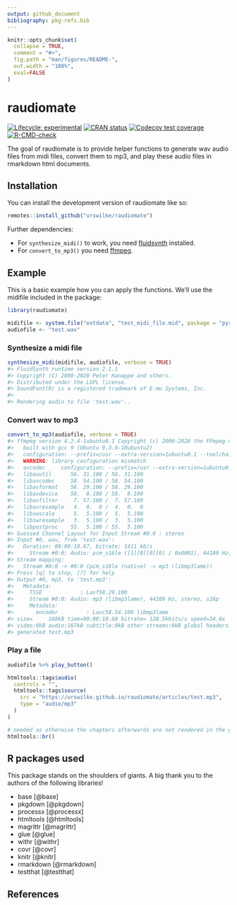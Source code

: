 ```yaml
---
output: github_document
bibliography: pkg-refs.bib
---
```


<!-- README.md is generated from README.Rmd. Please edit that file -->

```r
knitr::opts_chunk$set(
  collapse = TRUE,
  comment = "#>",
  fig.path = "man/figures/README-",
  out.width = "100%",
  eval=FALSE
)
```

# raudiomate

<!-- badges: start -->
[![Lifecycle: experimental](https://img.shields.io/badge/lifecycle-experimental-orange.svg)](https://lifecycle.r-lib.org/articles/stages.html#experimental)
[![CRAN status](https://www.r-pkg.org/badges/version/raudiomate)](https://CRAN.R-project.org/package=raudiomate)
[![Codecov test coverage](https://codecov.io/gh/urswilke/raudiomate/branch/master/graph/badge.svg)](https://app.codecov.io/gh/urswilke/raudiomate?branch=master)
[![R-CMD-check](https://github.com/urswilke/raudiomate/workflows/R-CMD-check/badge.svg)](https://github.com/urswilke/raudiomate/actions)
<!-- badges: end -->

The goal of raudiomate is to provide helper functions to generate wav audio files from 
midi files, convert them to mp3, and play these audio files in rmarkdown html documents. 

## Installation

You can install the development version of raudiomate like so:

``` r
remotes::install_github("urswilke/raudiomate")
```

Further dependencies:

* For `synthesize_midi()` to work, you need [fluidsynth](https://www.fluidsynth.org/) installed.
* For `convert_to_mp3()` you need [ffmpeg](https://www.ffmpeg.org/).

## Example

This is a basic example how you can apply the functions. We'll use the midifile included in the package:

```r
library(raudiomate)

midifile <- system.file("extdata", "test_midi_file.mid", package = "pyramidi")
audiofile <- "test.wav"
```

### Synthesize a midi file

```r
synthesize_midi(midifile, audiofile, verbose = TRUE)
#> FluidSynth runtime version 2.1.1
#> Copyright (C) 2000-2020 Peter Hanappe and others.
#> Distributed under the LGPL license.
#> SoundFont(R) is a registered trademark of E-mu Systems, Inc.
#> 
#> Rendering audio to file 'test.wav'..
```

### Convert wav to mp3
```r
convert_to_mp3(audiofile, verbose = TRUE)
#> ffmpeg version 4.2.4-1ubuntu0.1 Copyright (c) 2000-2020 the FFmpeg developers
#>   built with gcc 9 (Ubuntu 9.3.0-10ubuntu2)
#>   configuration: --prefix=/usr --extra-version=1ubuntu0.1 --toolchain=hardened --libdir=/usr/lib/x86_64-linux-gnu --incdir=/usr/include/x86_64-linux-gnu --arch=amd64 --enable-gpl --disable-stripping --enable-avresample --disable-filter=resample --enable-avisynth --enable-gnutls --enable-ladspa --enable-libaom --enable-libass --enable-libbluray --enable-libbs2b --enable-libcaca --enable-libcdio --enable-libcodec2 --enable-libflite --enable-libfontconfig --enable-libfreetype --enable-libfribidi --enable-libgme --enable-libgsm --enable-libjack --enable-libmp3lame --enable-libmysofa --enable-libopenjpeg --enable-libopenmpt --enable-libopus --enable-libpulse --enable-librsvg --enable-librubberband --enable-libshine --enable-libsnappy --enable-libsoxr --enable-libspeex --enable-libssh --enable-libtheora --enable-libtwolame --enable-libvidstab --enable-libvorbis --enable-libvpx --enable-libwavpack --enable-libwebp --enable-libx265 --enable-libxml2 --enable-libxvid --enable-libzmq --enable-libzvbi --enable-lv2 --enable-omx --enable-openal --enable-opencl --enable-opengl --enable-sdl2 --enable-libdc1394 --enable-libdrm --enable-libiec61883 --enable-nvenc --enable-chromaprint --enable-frei0r --enable-libx264 --enable-shared
#>   WARNING: library configuration mismatch
#>   avcodec     configuration: --prefix=/usr --extra-version=1ubuntu0.1 --toolchain=hardened --libdir=/usr/lib/x86_64-linux-gnu --incdir=/usr/include/x86_64-linux-gnu --arch=amd64 --enable-gpl --disable-stripping --enable-avresample --disable-filter=resample --enable-avisynth --enable-gnutls --enable-ladspa --enable-libaom --enable-libass --enable-libbluray --enable-libbs2b --enable-libcaca --enable-libcdio --enable-libcodec2 --enable-libflite --enable-libfontconfig --enable-libfreetype --enable-libfribidi --enable-libgme --enable-libgsm --enable-libjack --enable-libmp3lame --enable-libmysofa --enable-libopenjpeg --enable-libopenmpt --enable-libopus --enable-libpulse --enable-librsvg --enable-librubberband --enable-libshine --enable-libsnappy --enable-libsoxr --enable-libspeex --enable-libssh --enable-libtheora --enable-libtwolame --enable-libvidstab --enable-libvorbis --enable-libvpx --enable-libwavpack --enable-libwebp --enable-libx265 --enable-libxml2 --enable-libxvid --enable-libzmq --enable-libzvbi --enable-lv2 --enable-omx --enable-openal --enable-opencl --enable-opengl --enable-sdl2 --enable-libdc1394 --enable-libdrm --enable-libiec61883 --enable-nvenc --enable-chromaprint --enable-frei0r --enable-libx264 --enable-shared --enable-version3 --disable-doc --disable-programs --enable-libaribb24 --enable-liblensfun --enable-libopencore_amrnb --enable-libopencore_amrwb --enable-libtesseract --enable-libvo_amrwbenc
#>   libavutil      56. 31.100 / 56. 31.100
#>   libavcodec     58. 54.100 / 58. 54.100
#>   libavformat    58. 29.100 / 58. 29.100
#>   libavdevice    58.  8.100 / 58.  8.100
#>   libavfilter     7. 57.100 /  7. 57.100
#>   libavresample   4.  0.  0 /  4.  0.  0
#>   libswscale      5.  5.100 /  5.  5.100
#>   libswresample   3.  5.100 /  3.  5.100
#>   libpostproc    55.  5.100 / 55.  5.100
#> Guessed Channel Layout for Input Stream #0.0 : stereo
#> Input #0, wav, from 'test.wav':
#>   Duration: 00:00:10.67, bitrate: 1411 kb/s
#>     Stream #0:0: Audio: pcm_s16le ([1][0][0][0] / 0x0001), 44100 Hz, stereo, s16, 1411 kb/s
#> Stream mapping:
#>   Stream #0:0 -> #0:0 (pcm_s16le (native) -> mp3 (libmp3lame))
#> Press [q] to stop, [?] for help
#> Output #0, mp3, to 'test.mp3':
#>   Metadata:
#>     TSSE            : Lavf58.29.100
#>     Stream #0:0: Audio: mp3 (libmp3lame), 44100 Hz, stereo, s16p
#>     Metadata:
#>       encoder         : Lavc58.54.100 libmp3lame
#> size=     168kB time=00:00:10.68 bitrate= 128.5kbits/s speed=34.6x    
#> video:0kB audio:167kB subtitle:0kB other streams:0kB global headers:0kB muxing overhead: 0.147640%
#> generated test.mp3

```

### Play a file

```r
audiofile %>% play_button()
```

```r
htmltools::tags$audio(
  controls = "",
  htmltools::tags$source(
    src = "https://urswilke.github.io/raudiomate/articles/test.mp3",
    type = "audio/mp3"
  )
)

# needed as otherwise the chapters afterwards are not rendered in the github readme:
htmltools::br()
```


<!-- 
The following as well as the bibtex file "pkg-refs.bib" were automatically
created with the commands:
library(grateful)
pkgs <- scan_packages()
# don't know why including "R" gives an error ??
pkgs <- pkgs[!pkgs %in% c("raudiomate")]
cites <- get_citations(pkgs)
rmd <- create_rmd(cites)

-> then copy the list in the created refs.Rmd below

-->


## R packages used

This package stands on the shoulders of giants. A big thank you to the authors of the following libraries!

- base [@base]
- pkgdown [@pkgdown]
- processx [@processx]
- htmltools [@htmltools]
- magrittr [@magrittr]
- glue [@glue]
- withr [@withr]
- covr [@covr]
- knitr [@knitr]
- rmarkdown [@rmarkdown]
- testthat [@testthat]

## References
